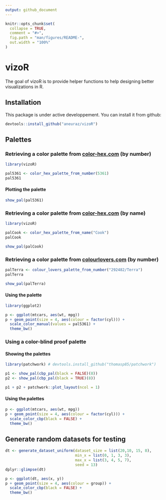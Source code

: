 ```yaml
---
output: github_document
---
```


<!-- README.md is generated from README.Rmd. Please edit that file -->

```r
knitr::opts_chunk$set(
  collapse = TRUE,
  comment = "#>",
  fig.path = "man/figures/README-",
  out.width = "100%"
)
```
# vizoR

<!-- badges: start -->
<!-- badges: end -->

The goal of vizoR is to provide helper functions to help designing better visualizations in R. 

## Installation

This package is under active developpement. You can install it from github: 

``` r
devtools::install_github("aneuraz/vizoR")
```

## Palettes

### Retrieving a color palette from [color-hex.com](http://color-hex.com) (by number)

```r
library(vizoR)

pal5361 <- color_hex_palette_from_number(5361)
pal5361
```

#### Plotting the palette

```r
show_pal(pal5361)
```

### Retrieving a color palette from [color-hex.com](http://color-hex.com) (by name)

```r
library(vizoR)

palCook <- color_hex_palette_from_name("Cook")
palCook
```

```r
show_pal(palCook)
```


### Retrieving a color palette from [colourlovers.com](http://colourlovers.com) (by number)

```r
palTerra <- colour_lovers_palette_from_number("292482/Terra")
palTerra
```


```r
show_pal(palTerra)
```


#### Using the palette

```r
library(ggplot2)

p <- ggplot(mtcars, aes(wt, mpg))
p + geom_point(size = 4, aes(colour = factor(cyl))) +
  scale_color_manual(values = pal5361) +
  theme_bw()
```

### Using a color-blind proof palette


#### Showing the palettes 

```r
library(patchwork) # devtools.install_github("thomasp85/patchwork")

p1 <- show_pal(cbp_pal(black = FALSE)(8))
p2 <- show_pal(cbp_pal(black = TRUE)(8))

p1 + p2 + patchwork::plot_layout(ncol = 1)
```

#### Using the palettes

```r

p <- ggplot(mtcars, aes(wt, mpg))
p + geom_point(size = 4, aes(colour = factor(cyl))) +
  scale_color_cbp(black = FALSE) +
  theme_bw()

```

## Generate random datasets for testing 

```r
dt <- generate_dataset_uniform(dataset_size = list(20,10, 15, 8), 
                               min_x = list(0, 1, 3, 3), 
                               max_x = list(3, 4, 5, 7), 
                               seed = 13)
dplyr::glimpse(dt)
```

```r

p <- ggplot(dt, aes(x, y))
p + geom_point(size = 4, aes(colour = group)) +
  scale_color_cbp(black = FALSE) +
  theme_bw()

```


